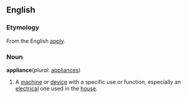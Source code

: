 ==English==

===Etymology===
From the English [[apply]].

===Noun===
'''appliance'''(''plural'': [[appliances]])
#A [[machine]] or [[device]] with a specific use or function, especially an [[electrical]] one used in the [[house]].